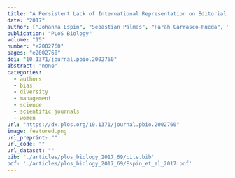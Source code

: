 ```yaml
---
title: "A Persistent Lack of International Representation on Editorial Boards in Environmental Biology"
date: "2017"
author: ["Johanna Espin", "Sebastian Palmas", "Farah Carrasco-Rueda", "Kristina Riemer", "Pablo E. Allen", "Nathan Berkebile", "Kirsten A. Hecht", "Kay Kastner-Wilcox", "Mauricio M. Nunez-Regueiro", "Candice Prince", "Constanza Rios", "Erica Ross", "Bhagatveer Sangha", "Tia Tyler", "Judit Ungvari-Martin", "Mariana Villegas", "Tara T. Cataldo", "Emilio M. Bruna"]
publication: "PLoS Biology"
volume: "15"
number: "e2002760"
pages: "e2002760"
doi: "10.1371/journal.pbio.2002760"
abstract: "none"
categories: 
  - authors
  - bias
  - diversity
  - management
  - science
  - scientific journals
  - women
url: "https://dx.plos.org/10.1371/journal.pbio.2002760"
image: featured.png
url_preprint: ""
url_code: ""
url_dataset: ""
bib: './articles/plos_biology_2017_69/cite.bib'
pdf: './articles/plos_biology_2017_69/Espin_et_al_2017.pdf'
---
```

